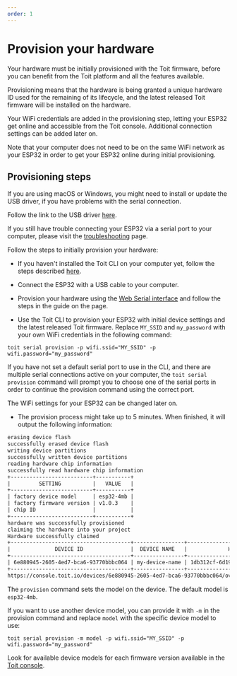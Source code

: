 ```yaml
---
order: 1
---
```


# Provision your hardware

Your hardware must be initially provisioned with the Toit firmware, before you can benefit from the Toit platform and all the features available.

Provisioning means that the hardware is being granted a unique hardware ID used for the remaining of its lifecycle,
and the latest released Toit firmware will be installed on the hardware.

Your WiFi credentials are added in the provisioning step, letting your ESP32 get online and accessible from the Toit console. Additional connection settings can be added later on.

<Note>

Note that your computer does not need to be on the same WiFi network as your ESP32 in order to get your ESP32 online during initial provisioning.

</Note>

## Provisioning steps

<Note type="warning" title="Install USB driver">

If you are using macOS or Windows, you might need to install or update the USB driver, if you have problems with the serial connection.

Follow the link to the USB driver [here](https://www.silabs.com/developers/usb-to-uart-bridge-vcp-drivers).

If you still have trouble connecting your ESP32 via a serial port to your computer, please visit the [troubleshooting](../serialport) page.

</Note>

Follow the steps to initially provision your hardware:

- If you haven't installed the Toit CLI on your computer yet, follow the steps described [here](../../installation).

- Connect the ESP32 with a USB cable to your computer.

<Tabs>
<Tab label="Console">

- Provision your hardware using the [Web Serial interface](https://console.toit.io/serial) and follow the steps in the guide on the page.

</Tab>
<Tab label="CLI">

- Use the Toit CLI to provision your ESP32 with initial device settings and the latest released Toit firmware.
  Replace `MY_SSID` and `my_password` with your own WiFi credentials in the following command:

```shell
toit serial provision -p wifi.ssid="MY_SSID" -p wifi.password="my_password"
```

<Note title="Pro-tip">

If you have not set a default serial port to use in the CLI, and there are multiple serial connections active on your computer, the `toit serial provision` command will prompt you to choose one of
the serial ports in order to continue the provision command using the correct port.

</Note>

The WiFi settings for your ESP32 can be changed later on.

- The provision process might take up to 5 minutes. When finished, it will output the following information:

```txt
erasing device flash
successfully erased device flash
writing device partitions
successfully written device partitions
reading hardware chip information
successfully read hardware chip information
+--------------------------+-----------+
|         SETTING          |   VALUE   |
+--------------------------+-----------+
| factory device model     | esp32-4mb |
| factory firmware version | v1.0.3    |
| chip ID                  |           |
+--------------------------+-----------+
hardware was successfully provisioned
claiming the hardware into your project
Hardware successfully claimed
+--------------------------------------+----------------+--------------------------------------+
|              DEVICE ID               |  DEVICE NAME   |             HARDWARE ID              |
+--------------------------------------+----------------+--------------------------------------+
| 6e880945-2605-4ed7-bca6-93770bbbc064 | my-device-name | 1db312cf-6d19-4c16-84d7-6b7f32b36da1 |
+--------------------------------------+----------------+--------------------------------------+
https://console.toit.io/devices/6e880945-2605-4ed7-bca6-93770bbbc064/overview
```

<Note title="Device models">

The `provision` command sets the model on the device. The default model is `esp32-4mb`.

If you want to use another device model, you can provide it with `-m` in the provision command and replace `model` with the specific device model to use:

```shell
toit serial provision -m model -p wifi.ssid="MY_SSID" -p wifi.password="my_password"
```

Look for available device models for each firmware version available in the
[Toit console](https://console.toit.io/project/firmware).

</Note>

</Tab>
</Tabs>
